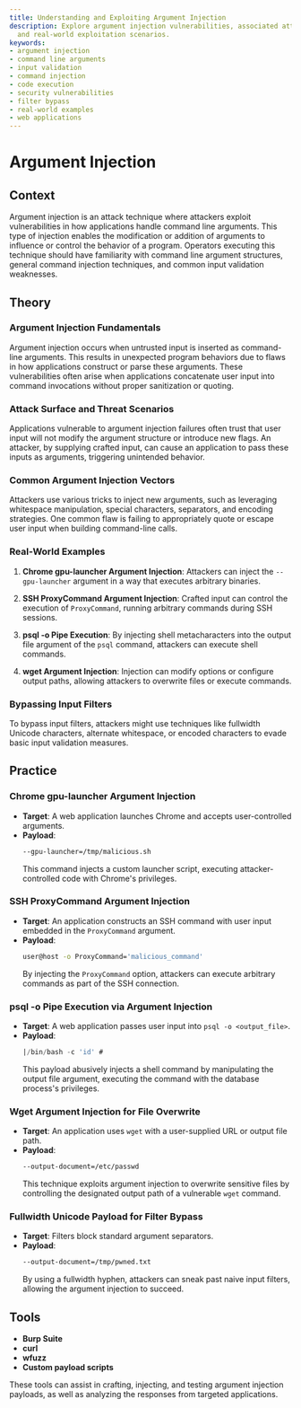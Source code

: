 ```yaml
---
title: Understanding and Exploiting Argument Injection
description: Explore argument injection vulnerabilities, associated attack vectors,
  and real-world exploitation scenarios.
keywords:
- argument injection
- command line arguments
- input validation
- command injection
- code execution
- security vulnerabilities
- filter bypass
- real-world examples
- web applications
---
```


# Argument Injection

## Context

Argument injection is an attack technique where attackers exploit vulnerabilities in how applications handle command line arguments. This type of injection enables the modification or addition of arguments to influence or control the behavior of a program. Operators executing this technique should have familiarity with command line argument structures, general command injection techniques, and common input validation weaknesses.

## Theory

### Argument Injection Fundamentals

Argument injection occurs when untrusted input is inserted as command-line arguments. This results in unexpected program behaviors due to flaws in how applications construct or parse these arguments. These vulnerabilities often arise when applications concatenate user input into command invocations without proper sanitization or quoting. 

### Attack Surface and Threat Scenarios

Applications vulnerable to argument injection failures often trust that user input will not modify the argument structure or introduce new flags. An attacker, by supplying crafted input, can cause an application to pass these inputs as arguments, triggering unintended behavior.

### Common Argument Injection Vectors

Attackers use various tricks to inject new arguments, such as leveraging whitespace manipulation, special characters, separators, and encoding strategies. One common flaw is failing to appropriately quote or escape user input when building command-line calls.

### Real-World Examples

1. **Chrome gpu-launcher Argument Injection**: Attackers can inject the `--gpu-launcher` argument in a way that executes arbitrary binaries.
   
2. **SSH ProxyCommand Argument Injection**: Crafted input can control the execution of `ProxyCommand`, running arbitrary commands during SSH sessions.

3. **psql -o Pipe Execution**: By injecting shell metacharacters into the output file argument of the `psql` command, attackers can execute shell commands.

4. **wget Argument Injection**: Injection can modify options or configure output paths, allowing attackers to overwrite files or execute commands.

### Bypassing Input Filters

To bypass input filters, attackers might use techniques like fullwidth Unicode characters, alternate whitespace, or encoded characters to evade basic input validation measures.

## Practice

### Chrome gpu-launcher Argument Injection

- **Target**: A web application launches Chrome and accepts user-controlled arguments.
- **Payload**:
  ```bash
  --gpu-launcher=/tmp/malicious.sh
  ```
  This command injects a custom launcher script, executing attacker-controlled code with Chrome's privileges.

### SSH ProxyCommand Argument Injection

- **Target**: An application constructs an SSH command with user input embedded in the `ProxyCommand` argument.
- **Payload**:
  ```bash
  user@host -o ProxyCommand='malicious_command'
  ```
  By injecting the `ProxyCommand` option, attackers can execute arbitrary commands as part of the SSH connection.

### psql -o Pipe Execution via Argument Injection

- **Target**: A web application passes user input into `psql -o <output_file>`.
- **Payload**:
  ```sql
  |/bin/bash -c 'id' #
  ```
  This payload abusively injects a shell command by manipulating the output file argument, executing the command with the database process's privileges.

### Wget Argument Injection for File Overwrite

- **Target**: An application uses `wget` with a user-supplied URL or output file path.
- **Payload**:
  ```bash
  --output-document=/etc/passwd
  ```
  This technique exploits argument injection to overwrite sensitive files by controlling the designated output path of a vulnerable `wget` command.

### Fullwidth Unicode Payload for Filter Bypass

- **Target**: Filters block standard argument separators.
- **Payload**:
  ```bash
  --output‐document=/tmp/pwned.txt
  ```
  By using a fullwidth hyphen, attackers can sneak past naive input filters, allowing the argument injection to succeed.

## Tools

- **Burp Suite**
- **curl**
- **wfuzz**
- **Custom payload scripts** 

These tools can assist in crafting, injecting, and testing argument injection payloads, as well as analyzing the responses from targeted applications.